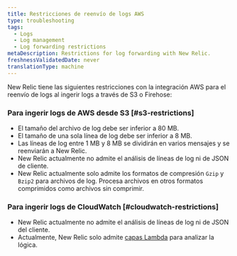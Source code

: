 ```yaml
---
title: Restricciones de reenvío de logs AWS
type: troubleshooting
tags:
  - Logs
  - Log management
  - Log forwarding restrictions
metaDescription: Restrictions for log forwarding with New Relic.
freshnessValidatedDate: never
translationType: machine
---
```


New Relic tiene las siguientes restricciones con la integración AWS para el reenvío de logs al ingerir logs a través de S3 o Firehose:

### Para ingerir logs de AWS desde S3 [#s3-restrictions]

* El tamaño del archivo de log debe ser inferior a 80 MB.
* El tamaño de una sola línea de log debe ser inferior a 8 MB.
* Las líneas de log entre 1 MB y 8 MB se dividirán en varios mensajes y se reenviarán a New Relic.
* New Relic actualmente no admite el análisis de líneas de log ni de JSON de cliente.
* New Relic actualmente solo admite los formatos de compresión `Gzip` y `Bzip2` para archivos de log. Procesa archivos en otros formatos comprimidos como archivos sin comprimir.

### Para ingerir logs de CloudWatch [#cloudwatch-restrictions]

* New Relic actualmente no admite el análisis de líneas de log ni de JSON del cliente.
* Actualmente, New Relic solo admite [capas Lambda](https://github.com/newrelic/newrelic-lambda-layers) para analizar la lógica.